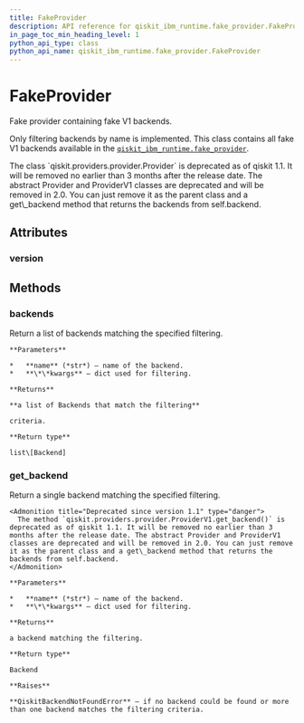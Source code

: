```yaml
---
title: FakeProvider
description: API reference for qiskit_ibm_runtime.fake_provider.FakeProvider
in_page_toc_min_heading_level: 1
python_api_type: class
python_api_name: qiskit_ibm_runtime.fake_provider.FakeProvider
---
```


# FakeProvider

<Class id="qiskit_ibm_runtime.fake_provider.FakeProvider" isDedicatedPage={true} github="https://github.com/Qiskit/qiskit-ibm-runtime/tree/stable/0.29/qiskit_ibm_runtime/fake_provider/fake_provider.py#L162-L236" signature="FakeProvider" modifiers="class">
  Fake provider containing fake V1 backends.

  Only filtering backends by name is implemented. This class contains all fake V1 backends available in the [`qiskit_ibm_runtime.fake_provider`](fake_provider#module-qiskit_ibm_runtime.fake_provider "qiskit_ibm_runtime.fake_provider").

  <Admonition title="Deprecated since version 1.1" type="danger">
    The class `qiskit.providers.provider.Provider` is deprecated as of qiskit 1.1. It will be removed no earlier than 3 months after the release date. The abstract Provider and ProviderV1 classes are deprecated and will be removed in 2.0. You can just remove it as the parent class and a get\_backend method that returns the backends from self.backend.
  </Admonition>

  ## Attributes

  ### version

  <Attribute id="qiskit_ibm_runtime.fake_provider.FakeProvider.version" attributeValue="1" />

  ## Methods

  ### backends

  <Function id="qiskit_ibm_runtime.fake_provider.FakeProvider.backends" github="https://github.com/Qiskit/qiskit-ibm-runtime/tree/stable/0.29/qiskit_ibm_runtime/fake_provider/fake_provider.py#L180-L181" signature="backends(name=None, **kwargs)">
    Return a list of backends matching the specified filtering.

    **Parameters**

    *   **name** (*str*) – name of the backend.
    *   **\*\*kwargs** – dict used for filtering.

    **Returns**

    **a list of Backends that match the filtering**

    criteria.

    **Return type**

    list\[Backend]
  </Function>

  ### get\_backend

  <Function id="qiskit_ibm_runtime.fake_provider.FakeProvider.get_backend" github="https://github.com/Qiskit/qiskit-ibm-runtime/tree/stable/0.29/qiskit_ibm_runtime/fake_provider/fake_provider.py#L169-L178" signature="get_backend(name=None, **kwargs)">
    Return a single backend matching the specified filtering.

    <Admonition title="Deprecated since version 1.1" type="danger">
      The method `qiskit.providers.provider.ProviderV1.get_backend()` is deprecated as of qiskit 1.1. It will be removed no earlier than 3 months after the release date. The abstract Provider and ProviderV1 classes are deprecated and will be removed in 2.0. You can just remove it as the parent class and a get\_backend method that returns the backends from self.backend.
    </Admonition>

    **Parameters**

    *   **name** (*str*) – name of the backend.
    *   **\*\*kwargs** – dict used for filtering.

    **Returns**

    a backend matching the filtering.

    **Return type**

    Backend

    **Raises**

    **QiskitBackendNotFoundError** – if no backend could be found or more than one backend matches the filtering criteria.
  </Function>
</Class>

